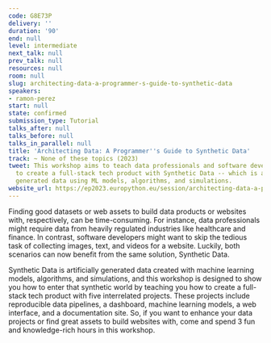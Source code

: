 ```yaml
---
code: G8E73P
delivery: ''
duration: '90'
end: null
level: intermediate
next_talk: null
prev_talk: null
resources: null
room: null
slug: architecting-data-a-programmer-s-guide-to-synthetic-data
speakers:
- ramon-perez
start: null
state: confirmed
submission_type: Tutorial
talks_after: null
talks_before: null
talks_in_parallel: null
title: 'Architecting Data: A Programmer''s Guide to Synthetic Data'
track: ~ None of these topics (2023)
tweet: This workshop aims to teach data professionals and software developers how
  to create a full-stack tech product with Synthetic Data -- which is artificially
  generated data using ML models, algorithms, and simulations.
website_url: https://ep2023.europython.eu/session/architecting-data-a-programmer-s-guide-to-synthetic-data
---
```


Finding good datasets or web assets to build data products or websites with, respectively, can be time-consuming. For instance, data professionals might require data from heavily regulated industries like healthcare and finance. In contrast, software developers might want to skip the tedious task of collecting images, text, and videos for a website. Luckily, both scenarios can now benefit from the same solution, Synthetic Data.

Synthetic Data is artificially generated data created with machine learning models, algorithms, and simulations, and this workshop is designed to show you how to enter that synthetic world by teaching you how to create a full-stack tech product with five interrelated projects. These projects include reproducible data pipelines, a dashboard, machine learning models, a web interface, and a documentation site. So, if you want to enhance your data projects or find great assets to build websites with, come and spend 3 fun and knowledge-rich hours in this workshop.